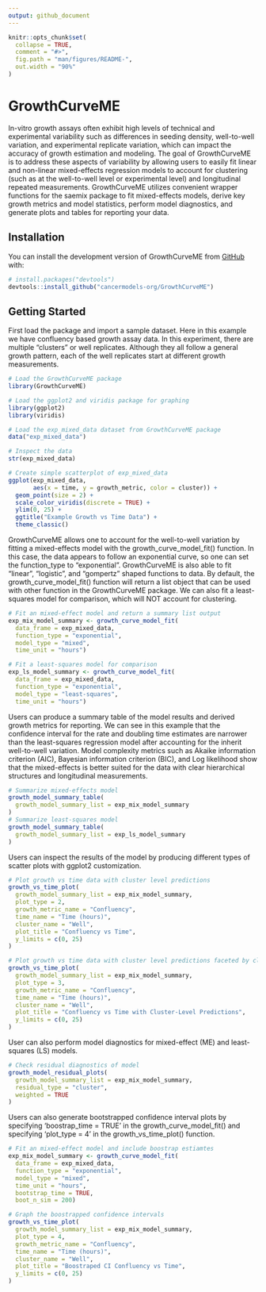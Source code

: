 ```yaml
---
output: github_document
---
```


<!-- README.md is generated from README.Rmd. Please edit that file -->

```r
knitr::opts_chunk$set(
  collapse = TRUE,
  comment = "#>",
  fig.path = "man/figures/README-",
  out.width = "90%"
)
```

# GrowthCurveME

<!-- badges: start -->
<!-- badges: end -->

In-vitro growth assays often exhibit high levels of technical and experimental 
variability such as differences in seeding density, well-to-well variation, 
and experimental replicate variation, which can impact the accuracy of growth 
estimation and modeling. The goal of GrowthCurveME is to address these aspects 
of variability by allowing users to easily fit linear and non-linear 
mixed-effects regression models to account for clustering 
(such as at the well-to-well level or experimental level) and 
longitudinal repeated measurements. GrowthCurveME utilizes convenient wrapper 
functions for the saemix package to fit mixed-effects models, derive key 
growth metrics and model statistics, perform model diagnostics, and generate 
plots and tables for reporting your data.

## Installation

You can install the development version of GrowthCurveME 
from [GitHub](https://github.com/) with:

``` r
# install.packages("devtools")
devtools::install_github("cancermodels-org/GrowthCurveME")
```

## Getting Started

First load the package and import a sample dataset. Here in this example we 
have confluency based growth assay data. In this experiment, there are 
multiple "clusters" or well replicates. Although they all follow a general 
growth pattern, each of the well replicates start at different growth 
measurements. 

```r
# Load the GrowthCurveME package
library(GrowthCurveME)

# Load the ggplot2 and viridis package for graphing
library(ggplot2)
library(viridis)

# Load the exp_mixed_data dataset from GrowthCurveME package
data("exp_mixed_data")

# Inspect the data
str(exp_mixed_data)

# Create simple scatterplot of exp_mixed_data
ggplot(exp_mixed_data,
       aes(x = time, y = growth_metric, color = cluster)) +
  geom_point(size = 2) +
  scale_color_viridis(discrete = TRUE) +
  ylim(0, 25) +
  ggtitle("Example Growth vs Time Data") +
  theme_classic()

```

GrowthCurveME allows one to account for the well-to-well variation by fitting
a mixed-effects model with the growth_curve_model_fit() function. In this 
case, the data appears to follow an exponential curve, so one can set the 
function_type to "exponential". GrowthCurveME is also able to fit "linear", 
"logistic", and "gompertz" shaped functions to data. By default, the 
growth_curve_model_fit() function will return a list object that can be used 
with other function in the GrowthCurveME package. We can also fit a 
least-squares model for comparison, which will NOT account for clustering.  

```r
# Fit an mixed-effect model and return a summary list output
exp_mix_model_summary <- growth_curve_model_fit(
  data_frame = exp_mixed_data,
  function_type = "exponential",
  model_type = "mixed",
  time_unit = "hours")

# Fit a least-squares model for comparison
exp_ls_model_summary <- growth_curve_model_fit(
  data_frame = exp_mixed_data,
  function_type = "exponential",
  model_type = "least-squares",
  time_unit = "hours")

```

Users can produce a summary table of the model results and derived 
growth metrics for reporting. We can see in this example that the confidence 
interval for the rate and doubling time estimates are narrower than the
least-squares regression model after accounting for the inherit well-to-well
variation. Model complexity metrics such as Akaike information criterion (AIC),
Bayesian information criterion (BIC), and Log likelihood show that the 
mixed-effects is better suited for the data with clear hierarchical structures
and longitudinal measurements. 

```r
# Summarize mixed-effects model
growth_model_summary_table(
  growth_model_summary_list = exp_mix_model_summary
)
# Summarize least-squares model
growth_model_summary_table(
  growth_model_summary_list = exp_ls_model_summary
)
```

Users can inspect the results of the model by producing different types of 
scatter plots with ggplot2 customization. 

```r
# Plot growth vs time data with cluster level predictions 
growth_vs_time_plot(
  growth_model_summary_list = exp_mix_model_summary,
  plot_type = 2,
  growth_metric_name = "Confluency",
  time_name = "Time (hours)",
  cluster_name = "Well",
  plot_title = "Confluency vs Time",
  y_limits = c(0, 25)
)

# Plot growth vs time data with cluster level predictions faceted by cluster
growth_vs_time_plot(
  growth_model_summary_list = exp_mix_model_summary,
  plot_type = 3,
  growth_metric_name = "Confluency",
  time_name = "Time (hours)",
  cluster_name = "Well",
  plot_title = "Confluency vs Time with Cluster-Level Predictions",
  y_limits = c(0, 25)
)

```

User can also perform model diagnostics for mixed-effect (ME) and 
least-squares (LS) models.
```r
# Check residual diagnostics of model
growth_model_residual_plots(
  growth_model_summary_list = exp_mix_model_summary,
  residual_type = "cluster",
  weighted = TRUE
)

```

Users can also generate bootstrapped confidence interval plots by specifying 
'boostrap_time = TRUE' in the growth_curve_model_fit() and specifying 
'plot_type = 4' in the growth_vs_time_plot() function.
```r
# Fit an mixed-effect model and include boostrap estiamtes
exp_mix_model_summary <- growth_curve_model_fit(
  data_frame = exp_mixed_data,
  function_type = "exponential",
  model_type = "mixed",
  time_unit = "hours",
  bootstrap_time = TRUE,
  boot_n_sim = 200)

# Graph the boostrapped confidence intervals
growth_vs_time_plot(
  growth_model_summary_list = exp_mix_model_summary,
  plot_type = 4,
  growth_metric_name = "Confluency",
  time_name = "Time (hours)",
  cluster_name = "Well",
  plot_title = "Boostraped CI Confluency vs Time",
  y_limits = c(0, 25)
)

```


